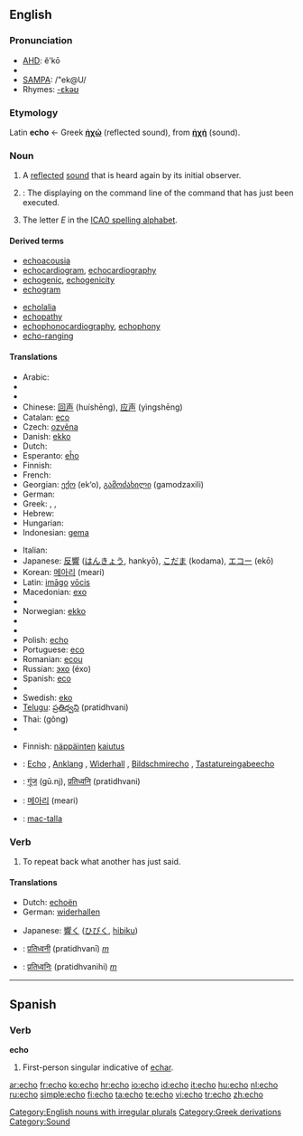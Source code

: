 {{see|Echo|écho|echó}}
==English==

===Pronunciation===
*[[w:AHD|AHD]]: ĕ'kō
*{{IPA|lang=fr|/ˈekəʊ/}}
*[[w:SAMPA|SAMPA]]: /"ek@U/
*Rhymes: [[Rhymes:English:-ɛkəʊ|-ɛkəʊ]]

===Etymology===
Latin '''echo''' ← Greek '''[[ἠχώ]]''' (reflected sound), from '''[[ἠχή]]''' (sound).

===Noun===
{{en-noun|es}}

# A [[reflect]]ed [[sound]] that is heard again by its initial observer.
# {{computing}}: The displaying on the command line of the command that has just been executed.
# The letter ''E'' in the [[ICAO spelling alphabet]].

====Derived terms====
{{rel-top|terms derived from ''echo''}}
* [[echoacousia]]
* [[echocardiogram]], [[echocardiography]]
* [[echogenic]], [[echogenicity]]
* [[echogram]]
{{rel-mid}}
* [[echolalia]]
* [[echopathy]]
* [[echophonocardiography]], [[echophony]]
* [[echo-ranging]]
{{rel-bottom}}

====Translations====
{{trans-top|a reflected sound that is heard again by its initial observer}}
* Arabic: {{Arab|[[صدى|صَدًى]]}} {{IPAchar|(ʂádan)}} {{m}}
* {{trreq|Armenian}}
* {{trreq|Basque}}
* Chinese: [[回声]] (huíshēng), [[应声]] (yìngshēng)
* Catalan: [[eco]] {{m}}
* Czech: [[ozvěna]] {{f}}
* Danish: [[ekko]]
* Dutch: {{t+|nl|echo|m}}
* Esperanto: [[eĥo]]
* Finnish: {{t+|fi|kaiku}}
* French: {{t+|fr|écho|m}}
* Georgian: [[ექო]] (ek‘o), [[გამოძახილი]] (gamodzaxili)
* German: {{t+|de|Echo|n}}
* Greek: {{t+|el|ηχώ|f|sc=Grek}}, {{t|el|αντήχηση|f|sc=Grek}}, {{t|el|αντίλαλος|m|sc=Grek}}
* Hebrew: {{he-translation|בת־קול|bat-kol}}
* Hungarian: {{t|hu|visszhang}}
* Indonesian: [[gema]]
{{trans-mid}}
* Italian: {{t+|it|eco|m}}
* Japanese: [[反響]] ([[はんきょう]], hankyō), [[こだま]] (kodama), [[エコー]] (ekō)
* Korean: [[메아리]] (meari)
* Latin: [[imago#Latin|imāgo]] [[vox#Latin|vōcis]] {{f}}
* Macedonian: [[ехо]] {{n}}
* {{trreq|Mongolian}}
* Norwegian: [[ekko]]
* {{trreq|Old English}}
* {{trreq|Persian}}
* Polish: [[echo]] {{n}}
* Portuguese: [[eco]] {{m}}
* Romanian: [[ecou]] {{n}}
* Russian: [[эхо]] (éxo) {{n}}
* Spanish: [[eco]] {{m}}
* {{trreq|Swahili}}
* Swedish: [[eko]]
* [[Telugu]]: [[ప్రతిధ్వని]] (pratidhvani)
* Thai: {{Thai|[[ก้อง]]}} (gông)
* {{trreq|Turkish}}
{{trans-bottom}}

{{trans-top|the displaying on the command line of the command that has just been executed}}
* Finnish: [[näppäinten]] [[kaiutus]]
{{trans-mid}}
{{trans-bottom}}

{{trans-top|the letter E in the ICAO spelling alphabet}}
{{trans-mid}}
{{trans-bottom}}

{{checktrans-top}}
*{{ttbc|German}}: [[Echo]] {{n}}, [[Anklang]] {{m}}, [[Widerhall]] {{m}}, [[Bildschmirecho]] {{n}}, [[Tastatureingabeecho]] {{n}}
*{{ttbc|Hindi}}: [[गूंज]] (gū.nj), [[प्रतिध्वनि]] (pratidhvani)
{{checktrans-mid}}
*{{ttbc|Korean}}: [[메아리]] (meari)
*{{ttbc|Scottish Gaelic}}: [[mac-talla]] {{m}}
{{checktrans-bottom}}

===Verb===
{{en-verb|echo|es}}

# To repeat back what another has just said.

====Translations====
{{trans-top|to repeat back what another has just said}}
* Dutch: [[echoën]]
* German: [[widerhallen]]
{{trans-mid}}
* Japanese: [[響く]] ([[ひびく]], [[hibiku]])
{{trans-bottom}}

{{checktrans-top}}
*{{ttbc|Marathi}}: [[प्रतिध्वनी]] (pratidhvanī)  ''[[m]]''
*{{ttbc|Sanskrit}}: [[प्रतिध्वनिः]] (pratidhvanihi) ''[[m]]''
{{checktrans-bottom}}

[[Category:English nouns with irregular plurals]]

----

==Spanish==

===Verb===
'''echo'''

# First-person singular indicative of [[echar]].

[[Category:Greek derivations]]
[[Category:Sound]]

[[ar:echo]]
[[fr:echo]]
[[ko:echo]]
[[hr:echo]]
[[io:echo]]
[[id:echo]]
[[it:echo]]
[[hu:echo]]
[[nl:echo]]
[[ru:echo]]
[[simple:echo]]
[[fi:echo]]
[[ta:echo]]
[[te:echo]]
[[vi:echo]]
[[tr:echo]]
[[zh:echo]]